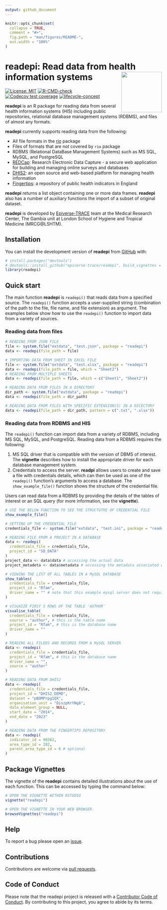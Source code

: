 ```yaml
---
output: github_document
---
```


<!-- README.md is generated from README.Rmd. Please edit that file -->

```r
knitr::opts_chunk$set(
  collapse = TRUE,
  comment = "#>",
  fig.path = "man/figures/README-",
  out.width = "100%"
)
```

# readepi: Read data from health information systems <img src="man/figures/logo.png" align="right" width="130"/>

<!-- badges: start -->
[![License: MIT](https://img.shields.io/badge/License-MIT-yellow.svg)](https://opensource.org/licenses/MIT) [![R-CMD-check](https://github.com/epiverse-trace/readepi/actions/workflows/R-CMD-check.yaml/badge.svg)](https://github.com/epiverse-trace/readepi/actions/workflows/R-CMD-check.yaml) [![Codecov test coverage](https://codecov.io/gh/epiverse-trace/readepi/branch/main/graph/badge.svg)](https://app.codecov.io/gh/epiverse-trace/readepi?branch=main) [![lifecycle-concept](https://raw.githubusercontent.com/reconverse/reconverse.github.io/master/images/badge-maturing.svg)](https://www.reconverse.org/lifecycle.html#concept)
<!-- badges: end -->

**readepi** is an R package for reading data from several health information systems (HIS) including public repositories, relational database management systems (RDBMS), and  files of almost any formats.

**readepi** currently supports reading data from the following:

-   All file formats in the [rio](https://cran.r-project.org/web/packages/rio/vignettes/rio.html) package\
-   Files of formats that are not covered  by `rio` package\
-   RDBMS (Relational DataBase Management Systems) such as MS SQL,  MySQL, and PostgreSQL\ 
- [REDCap](https://projectredcap.org/software/): Research Electronic Data Capture - a secure web application for building and managing online surveys and databases\
-   [DHIS2](https://dhis2.org/about/): an open source and web-based platform for   managing health information\
-   [Fingertips](https://fingertips.phe.org.uk/): a repository of public health indicators in England

**readepi** returns a list object containing one or more data frames. **readepi** also has a number of auxiliary functions the import of a subset of original dataset.

**readepi** is developed by [Epiverse-TRACE](https://data.org/initiatives/epiverse/) team at the Medical Research Center, The Gambia unit at London School of Hygiene and Tropical Medicine (MRCG@LSHTM).


## Installation

You can install the development version of **readepi** from [GitHub](https://github.com/) with:

```r
# install.packages("devtools")
# devtools::install_github("epiverse-trace/readepi", build_vignettes = TRUE)
library(readepi)
```

## Quick start

The main function **readepi**  is `readepi()` that reads data from a specified source. The `readepi()` function accepts a user-supplied string (combination of the path to the file, file name, and file extension) as argument. The examples below show how to use the `readepi()` function to import data from a variety of sources.

### Reading data from files

```r
# READING FROM JSON FILE
file <- system.file("extdata", "test.json", package = "readepi")
data <- readepi(file_path = file)

# IMPORTING DATA FROM SHEET IN EXCEL FILE
file <- system.file("extdata", "test.xlsx", package = "readepi")
data <- readepi(file_path = file, which = "Sheet2")
# READING FROM MULTIPLE SHEETS 
data <- readepi(file_path = file, which = c("Sheet1", "Sheet2"))

# READING DATA FROM FILES IN A DIRECTORY
dir_path <- system.file("extdata", package = "readepi")
data <- readepi(file_path = dir_path)

# READING DATA FROM FILES WITH SPECIFIC EXTENSION(S) IN A DICECTORY
data <- readepi(file_path = dir_path, pattern = c(".txt", ".xlsx"))
```



### Reading data from RDBMS and HIS

The `readepi()` function can import data from a variety of RDBMS, including MS SQL, MySQL, and PostgreSQL. Reading data from a RDBMS requires the following:

1. MS SQL driver that is compatible with the version of DBMS of interest. The **vignette** describes how to install the appropriate driver for each database management system.\
2.  Credentials to access the server. **readpi** allows users to create and save a file with credentials details, which can then be used as one of the `readepi()` function's arguments to access a database. The `show_example_file()` function shows the structure of the credential file.

Users can read data from a RDBMS by providing the details of the tables of interest or an SQL query (for more information, see the **vignette**). 



```r
# USE THE BELOW FUNCTION TO SEE THE STRUCTUTRE OF CREDENTIAL FILE
show_example_file()

# SETTING UP THE CREDENTIAL FILE
credentials_file <- system.file("extdata", "test.ini", package = "readepi")

# READING FILE FROM A PROJECT IN A DATABASE
data <- readepi(
  credentials_file = credentials_file,
  project_id = "SD_DATA"
)
project_data <- data$data # accessing the actual data
project_metadeta <- data$metadata # accessing the metadata associated with project

# VIEWING THE LIST OF ALL TABLES IN A MySQL DATABASE
show_tables(
  credentials_file = credentials_file,
  project_id = "Rfam",
  driver_name = "" # note that this example mysql server does not require a driver
)

# VISUAIZE FIRST 5 ROWS OF THE TABLE 'AUTHOR'
visualise_table(
  credentials_file = credentials_file,
  source = "author", # this is the table name
  project_id = "Rfam", # this is the database name
  driver_name = ""
)

# READING ALL FILEDS AND RECORDS FROM A MySQL SERVER
data <- readepi(
  credentials_file = credentials_file,
  project_id = "Rfam", # this is the database name
  driver_name = "",
  source = "author"
)

# READING DATA FROM DHIS2
data <- readepi(
  credentials_file = credentials_file,
  project_id = "DHIS2_DEMO",
  dataset = "pBOMPrpg1QX",
  organisation_unit = "DiszpKrYNg8",
  data_element_group = NULL,
  start_date = "2014",
  end_date = "2023"
)

# READING DATA FROM THE FINGERTIPS REPOSITORY
data <- readepi(
  indicator_id = 90362,
  area_type_id = 202,
  parent_area_type_id = 6 # optional
)
```

## Package Vignettes

The vignette of the **readepi** contains detailed illustrations about the use of each function. This can be accessed by typing the command below:

```r
# OPEN THE VIGNETTE WITHIN RSTUDIO
vignette("readepi")

# OPEN THE VIGNETTE IN YOUR WEB BROWSER. 
browseVignettes("readepi")
```


## Help

To report a bug please open an [issue](https://github.com/{{ gh_repo }}/issues/new/choose).

## Contributions

Contributions are welcome via [pull requests](https://github.com/epiverse-trace/readepi/pulls).

## Code of Conduct

Please note that the readepi project is released with a [Contributor Code of Conduct](https://contributor-covenant.org/version/2/0/CODE_OF_CONDUCT.html). By contributing to this project, you agree to abide by its terms.
